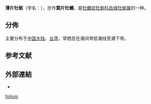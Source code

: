 {{Speciesbox
 | taxon = Dendostrea folium
 | authority = (Linnaeus, 1758)
}}
'''薄片牡蛎'''（学名：''{{lang|la|Dendostrea folium}}''），亦作'''葉片牡蠣'''，是[[牡蠣目|牡蠣目]][[牡蛎科|牡蛎科]][[齿缘牡蛎属|齿缘牡蛎属]]的一种{{r|shell_2387}}。

==分佈==
主要分布于[[中国大陆|中国大陆]]、[[台湾|台湾]]，常栖息在潮间带低潮线至潮下带{{r|shell_2387}}。

==参考文献==
{{reflist|refs=
<ref name="shell_2387">{{cite web
 |url=http://shell.sinica.edu.tw/chinese/shellbase_detail.php?science_no=2387
 |title=国际贝库：薄片牡蛎 |publisher=台湾贝类资料库
 |access-date=2018-07-04 |language=zh-hant }}</ref>
}}

==外部連結==
{{commons category|Dendostrea folium}}
* {{Wikispecies-inline|Dendostrea folium}}
{{Taxonbar|from=Q13584652}}

[[Category:齿缘牡蛎属|folium]]


{{Mollusc-stub}}